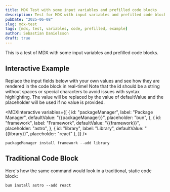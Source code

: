 ```yaml
---
title: MDX Test with some input variables and prefilled code blocks
description: Test for MDX with input variables and prefilled code blocks.
pubDate: "2025-06-08"
slug: mdx-test
tags: [mdx, test, variables, code, prefilled, example]
author: Sebastian Danielsson
draft: true
---
```



This is a test of MDX with some input variables and prefilled code blocks.

## Interactive Example

Replace the input fields below with your own values and see how they are rendered in the code block in real-time! Note that the id should be a string without spaces or special characters to avoid issues with syntax highlighting. The value will be replaced by the value of defaultValue and the placeholder will be used if no value is provided.

<MDXInteractive
  variables={[
    {
      id: "packageManager",
      label: "Package Manager",
      defaultValue: "{{packageManager}}",
      placeholder: "bun",
    },
    {
      id: "framework",
      label: "Framework",
      defaultValue: "{{framework}}",
      placeholder: "astro",
    },
    { id: "library", label: "Library", defaultValue: "{{library}}", placeholder: "react" },
  ]}
/>

```shell
packageManager install framework --add library
```

## Traditional Code Block

Here's how the same command would look in a traditional, static code block:

```shell
bun install astro --add react
```
